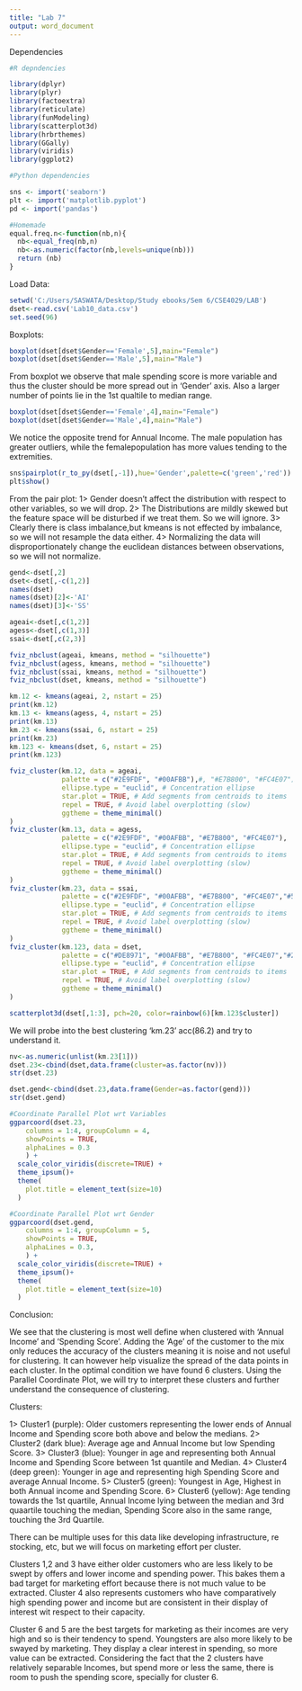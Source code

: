 ---
title: "Lab 7"
output: word_document
---

Dependencies

```{r}
#R depndencies

library(dplyr)
library(plyr)
library(factoextra)
library(reticulate)
library(funModeling)
library(scatterplot3d)
library(hrbrthemes)
library(GGally)
library(viridis)
library(ggplot2)
```

```{r}
#Python dependencies

sns <- import('seaborn')
plt <- import('matplotlib.pyplot')
pd <- import('pandas')
```


```{r}
#Homemade
equal.freq.n<-function(nb,n){
  nb<-equal_freq(nb,n)
  nb<-as.numeric(factor(nb,levels=unique(nb)))
  return (nb)
}

```


Load Data:

```{r}

setwd('C:/Users/SASWATA/Desktop/Study ebooks/Sem 6/CSE4029/LAB')
dset<-read.csv('Lab10_data.csv')
set.seed(96)
```

Boxplots:

```{r}
boxplot(dset[dset$Gender=='Female',5],main="Female")
boxplot(dset[dset$Gender=='Male',5],main="Male")
```

From boxplot we observe that male spending score is more variable and thus the cluster should be more spread out in 'Gender' axis.
Also a larger number of points lie in the 1st qualtile to median range.

```{r}
boxplot(dset[dset$Gender=='Female',4],main="Female")
boxplot(dset[dset$Gender=='Male',4],main="Male")
```

We notice the opposite trend for Annual Income. The male population has greater outliers, while the femalepopulation has more values tending to the extremities.


```{r}
sns$pairplot(r_to_py(dset[,-1]),hue='Gender',palette=c('green','red'))
plt$show()
```

From the pair plot:
1> Gender doesn't affect the distribution with respect to other variables, so we will drop.
2> The Distributions are mildly skewed but the feature space will be disturbed if we treat them. So we will ignore.
3> Clearly there is class imbalance,but kmeans is not effected by imbalance, so we will not resample the data either.
4> Normalizing the data will disproportionately change the euclidean distances between observations, so we will not normalize.


```{r}
gend<-dset[,2]
dset<-dset[,-c(1,2)]
names(dset)
names(dset)[2]<-'AI'
names(dset)[3]<-'SS'
```

```{r}
ageai<-dset[,c(1,2)]
agess<-dset[,c(1,3)]
ssai<-dset[,c(2,3)]
```


```{r}
fviz_nbclust(ageai, kmeans, method = "silhouette")
fviz_nbclust(agess, kmeans, method = "silhouette")
fviz_nbclust(ssai, kmeans, method = "silhouette")
fviz_nbclust(dset, kmeans, method = "silhouette")
```

```{r}
km.12 <- kmeans(ageai, 2, nstart = 25)
print(km.12)
km.13 <- kmeans(agess, 4, nstart = 25)
print(km.13)
km.23 <- kmeans(ssai, 6, nstart = 25)
print(km.23)
km.123 <- kmeans(dset, 6, nstart = 25)
print(km.123)
```

```{r}
fviz_cluster(km.12, data = ageai,
             palette = c("#2E9FDF", "#00AFBB"),#, "#E7B800", "#FC4E07"),
             ellipse.type = "euclid", # Concentration ellipse
             star.plot = TRUE, # Add segments from centroids to items
             repel = TRUE, # Avoid label overplotting (slow)
             ggtheme = theme_minimal()
)
fviz_cluster(km.13, data = agess,
             palette = c("#2E9FDF", "#00AFBB", "#E7B800", "#FC4E07"),
             ellipse.type = "euclid", # Concentration ellipse
             star.plot = TRUE, # Add segments from centroids to items
             repel = TRUE, # Avoid label overplotting (slow)
             ggtheme = theme_minimal()
)
fviz_cluster(km.23, data = ssai,
             palette = c("#2E9FDF", "#00AFBB", "#E7B800", "#FC4E07","#5AA897","#DE8971"),
             ellipse.type = "euclid", # Concentration ellipse
             star.plot = TRUE, # Add segments from centroids to items
             repel = TRUE, # Avoid label overplotting (slow)
             ggtheme = theme_minimal()
)
fviz_cluster(km.123, data = dset,
             palette = c("#DE8971", "#00AFBB", "#E7B800", "#FC4E07","#23049D","#5AA897"),
             ellipse.type = "euclid", # Concentration ellipse
             star.plot = TRUE, # Add segments from centroids to items
             repel = TRUE, # Avoid label overplotting (slow)
             ggtheme = theme_minimal()
)
```

```{r}
scatterplot3d(dset[,1:3], pch=20, color=rainbow(6)[km.123$cluster])
```

We will probe into the best clustering 'km.23' acc(86.2) and try to understand it.

```{r}
nv<-as.numeric(unlist(km.23[1]))
dset.23<-cbind(dset,data.frame(cluster=as.factor(nv)))
str(dset.23)
```


```{r}
dset.gend<-cbind(dset.23,data.frame(Gender=as.factor(gend)))
str(dset.gend)
```

```{r}
#Coordinate Parallel Plot wrt Variables
ggparcoord(dset.23,
    columns = 1:4, groupColumn = 4,
    showPoints = TRUE,
    alphaLines = 0.3
    ) + 
  scale_color_viridis(discrete=TRUE) +
  theme_ipsum()+
  theme(
    plot.title = element_text(size=10)
  )

```


```{r}
#Coordinate Parallel Plot wrt Gender
ggparcoord(dset.gend,
    columns = 1:4, groupColumn = 5,
    showPoints = TRUE,
    alphaLines = 0.3,
    ) + 
  scale_color_viridis(discrete=TRUE) +
  theme_ipsum()+
  theme(
    plot.title = element_text(size=10)
  )
```




Conclusion:

We see that the clustering is most well define when clustered with 'Annual Income' and 'Spending Score'. Adding the 'Age' of the customer to the mix only reduces the accuracy of the clusters meaning it is noise and not useful for clustering. It can however help visualize the spread of the data points in each cluster.
In the optimal condition we have found 6 clusters. Using the Parallel Coordinate Plot, we will try to interpret these clusters and further understand the consequence of clustering.

Clusters:

1> Cluster1 (purple): Older customers representing the lower ends of Annual Income and Spending score both above and below the medians.
2> Cluster2 (dark blue): Average age and Annual Income but low Spending Score.
3> Cluster3 (blue): Younger in age and representing both Annual Income and Spending Score between 1st quantile and Median.
4> Cluster4 (deep green): Younger in age and representing high Spending Score and average Annual Income.
5> Cluster5 (green): Youngest in Age, Highest in both Annual income and Spending Score.
6> Cluster6 (yellow): Age tending towards the 1st quartile, Annual Income lying between the median and 3rd quaartile touching the median, Spending Score also in the same range, touching the 3rd Quartile.

There can be multiple uses for this data like developing infrastructure, re stocking, etc, but we will focus on marketing effort per cluster.

Clusters 1,2 and 3 have either older customers who are less likely to be swept by offers and lower income and spending power. This bakes them a bad target for marketing effort because there is not much value to be extracted.
Cluster 4 also represents customers who have comparatively high spending power and income but are consistent in their display of interest wit respect to their capacity.

Cluster 6 and 5 are the best targets for marketing as their incomes are very high and so is their tendency to spend. Youngsters are also more likely to be swayed by marketing. They display a clear interest in spending, so more value can be extracted. Considering the fact that the 2 clusters have relatively separable Incomes, but spend more or 
less the same, there is room to push the spending score, specially for cluster 6.